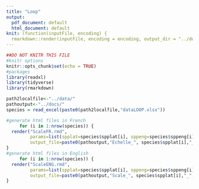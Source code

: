 ```yaml
---
title: "Loop"
output:
  pdf_document: default
  html_document: default
knit: (function(inputFile, encoding) {
  rmarkdown::render(inputFile, encoding = encoding, output_dir = "../docs/") })
---
```


```r
##DO NOT KNITR THIS FILE
#knitr options
knitr::opts_chunk$set(echo = TRUE)
#packages
library(readxl)
library(tidyverse)
library(rmarkdown)
```

```r
path2localfile<-"../data/"
pathoutput<-"../docs/"
species = read_excel(paste0(path2localfile,"dataLOOP.xlsx"))
```

```r
#generate html files in French
     for (i in 1:nrow(species)) {
  render("ScaleFR.rmd", 
         params=list(spplat=species$spplat[i], sppeng=species$sppeng[i], sex=species$sex[i], sppfr=species$sppfr[i]),
         output_file=paste0(pathoutput,"Echelle_", species$spplat[i],"_", species$sex[i], ".html"))
}
#generate html files in English
     for (i in 1:nrow(species)) {
  render("ScaleENG.rmd", 
         params=list(spplat=species$spplat[i], sppeng=species$sppeng[i], sex=species$sex[i], sppfr=species$sppfr[i]),
         output_file=paste0(pathoutput,"Scale_", species$spplat[i],"_", species$sex[i], ".html"))
}
```

